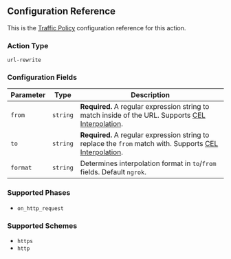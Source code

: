 ## Configuration Reference

This is the [Traffic Policy](/docs/http/traffic-policy/) configuration
reference for this action.

### Action Type

`url-rewrite`

### Configuration Fields

| Parameter | Type     | Description                                                                                                                   |
| --------- | -------- | ----------------------------------------------------------------------------------------------------------------------------- |
| `from`    | `string` | **Required.** A regular expression string to match inside of the URL. Supports [CEL Interpolation](#cel-interpolation).       |
| `to`      | `string` | **Required.** A regular expression string to replace the `from` match with. Supports [CEL Interpolation](#cel-interpolation). |
| `format`  | `string` | Determines interpolation format in `to`/`from` fields. Default `ngrok`.                                                       |

### Supported Phases

- `on_http_request`

### Supported Schemes

- `https`
- `http`
